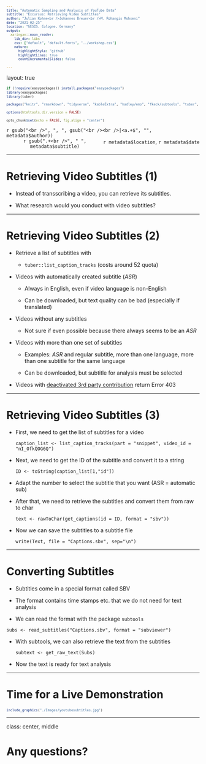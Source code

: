 ```yaml
--- 
title: "Automatic Sampling and Analysis of YouTube Data"
subtitle: "Excursus: Retrieving Video Subtitles"
author: "Julian Kohne<br />Johannes Breuer<br />M. Rohangis Mohseni"
date: "2021-02-25"
location: "GESIS, Cologne, Germany" 
output:
  xaringan::moon_reader:
    lib_dir: libs
    css: ["default", "default-fonts", "../workshop.css"]
    nature:
      highlightStyle: "github"
      highlightLines: true
      countIncrementalSlides: false

---
```


layout: true

```r
if (!require(easypackages)) install.packages("easypackages")
library(easypackages)
library(tuber)

packages("knitr", "rmarkdown", "tidyverse", "kableExtra", "hadley/emo", "fkeck/subtools", "tuber", prompt = F)

options(htmltools.dir.version = FALSE)

opts_chunk$set(echo = FALSE, fig.align = "center")

```

<div class="my-footer">
  <div style="float: left;"><span>`r gsub("<br />", ", ", gsub("<br /><br />|<a.+$", "", metadata$author))`</span></div>
  <div style="float: right;"><span>`r metadata$location`, `r metadata$date`</span></div>
  <div style="text-align: center;"><span>`r gsub(".+<br />", " ", metadata$subtitle)`</span></div>
</div>

<style type="text/css">

pre {
  font-size: 10px
}
</style>

---


# Retrieving Video Subtitles (1)

- Instead of transscribing a video, you can retrieve its subtitles.

- What research would you conduct with video subtitles?

---

# Retrieving Video Subtitles (2)

- Retrieve a list of subtitles with

  - `tuber::list_caption_tracks` (costs around 52 quota)

- Videos with automatically created subtitle (<i>ASR</i>)

  - Always in English, even if video language is non-English

  - Can be downloaded, but text quality can be bad (especially if translated)

- Videos without any subtitles

  - Not sure if even possible because there always seems to be an <i>ASR</i>
  
- Videos with more than one set of subtitles

  - Examples: <i>ASR</i> and regular subtitle, more than one language, more than one subtitle for the same language

  - Can be downloaded, but subtitle for analysis must be selected

- Videos with [deactivated 3rd party contribution](https://stackoverflow.com/questions/30653865/downloading-captions-always-returns-a-403) return Error 403
  
---

# Retrieving Video Subtitles (3)

- First, we need to get the list of subtitles for a video

  `caption_list <- list_caption_tracks(part = "snippet", video_id = "nI_OfkQOG6Q")`

- Next, we need to get the ID of the subtitle and convert it to a string

  `ID <- toString(caption_list[1,"id"])`
  
- Adapt the number to select the subtitle that you want (ASR = automatic sub)

- After that, we need to retrieve the subtitles and convert them from raw to char

  `text <- rawToChar(get_captions(id = ID, format = "sbv"))`

- Now we can save the subtitles to a subtitle file

  `write(Text, file = "Captions.sbv", sep="\n")`

---

# Converting Subtitles

- Subtitles come in a special format called SBV

- The format contains time stamps etc. that we do not need for text analysis

- We can read the format with the package `subtools`

 `subs <- read_subtitles("Captions.sbv", format = "subviewer")`
 
- With subtools, we can also retrieve the text from the subtitles

  `subtext <- get_raw_text(Subs)`

- Now the text is ready for text analysis

---

# Time for a Live Demonstration

```r
include_graphics("./Images/youtubesubtitles.jpg")
```

---

class: center, middle

# Any questions?